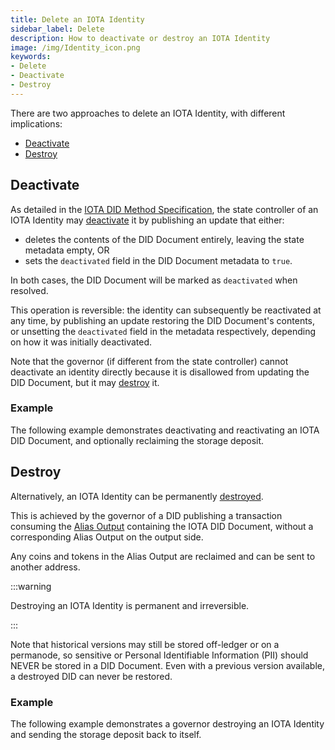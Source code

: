 ```yaml
---
title: Delete an IOTA Identity
sidebar_label: Delete
description: How to deactivate or destroy an IOTA Identity
image: /img/Identity_icon.png
keywords:
- Delete
- Deactivate
- Destroy
---
```




There are two approaches to delete an IOTA Identity, with different implications:

- [Deactivate](#deactivate)
- [Destroy](#destroy)


## Deactivate

As detailed in the [IOTA DID Method Specification](../../specs/did/iota_did_method_spec.mdx#deactivate), the state controller of an IOTA Identity may [deactivate](https://www.w3.org/TR/did-core/#did-document-metadata) it by publishing an update that either:

- deletes the contents of the DID Document entirely, leaving the state metadata empty, OR
- sets the `deactivated` field in the DID Document metadata to `true`.

In both cases, the DID Document will be marked as `deactivated` when resolved.

This operation is reversible: the identity can subsequently be reactivated at any time, by publishing an update restoring the DID Document's contents, or unsetting the `deactivated` field in the metadata respectively, depending on how it was initially deactivated.

Note that the governor (if different from the state controller) cannot deactivate an identity directly because it is disallowed from updating the DID Document, but it may [destroy](#destroy) it.

### Example

The following example demonstrates deactivating and reactivating an IOTA DID Document, and optionally reclaiming the storage deposit.

<CodeSnippet
    nodeContent={deactivate_did_js}
    rustContent={deactivate_did_rs}
    nodeGithubLink="https://github.com/iotaledger/identity.rs/blob/main/bindings/wasm/examples/src/0_basic/3_deactivate_did.ts"
    rustGithubLink="https://github.com/iotaledger/identity.rs/blob/main/examples/0_basic/3_deactivate_did.rs"
/>

## Destroy

Alternatively, an IOTA Identity can be permanently [destroyed](../../specs/did/iota_did_method_spec.mdx#destroy).

This is achieved by the governor of a DID publishing a transaction consuming the [Alias Output](../../specs/did/iota_did_method_spec.mdx#alias-output) containing the IOTA DID Document, without a corresponding Alias Output on the output side.

Any coins and tokens in the Alias Output are reclaimed and can be sent to another address.

:::warning

Destroying an IOTA Identity is permanent and irreversible.

:::

Note that historical versions may still be stored off-ledger or on a permanode, so sensitive or Personal Identifiable Information (PII) should NEVER be stored in a DID Document. Even with a previous version available, a destroyed DID can never be restored.

### Example

The following example demonstrates a governor destroying an IOTA Identity and sending the storage deposit back to itself.

<CodeSnippet
    nodeContent={delete_did_js}
    rustContent={delete_did_rs}
    nodeGithubLink="https://github.com/iotaledger/identity.rs/blob/main/bindings/wasm/examples/src/0_basic/4_delete_did.ts"
    rustGithubLink="https://github.com/iotaledger/identity.rs/blob/main/examples/0_basic/4_delete_did.rs"
/>
